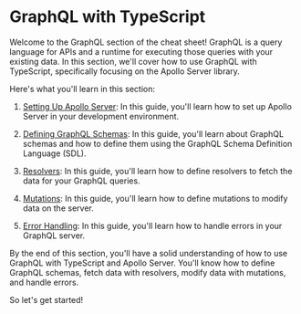 # GraphQL with TypeScript

Welcome to the GraphQL section of the cheat sheet! GraphQL is a query language for APIs and a runtime for executing those queries with your existing data. In this section, we'll cover how to use GraphQL with TypeScript, specifically focusing on the Apollo Server library.

Here's what you'll learn in this section:

1. [Setting Up Apollo Server](/graphql/setting-up-apollo-server): In this guide, you'll learn how to set up Apollo Server in your development environment.

2. [Defining GraphQL Schemas](/graphql/defining-graphql-schemas): In this guide, you'll learn about GraphQL schemas and how to define them using the GraphQL Schema Definition Language (SDL).

3. [Resolvers](/graphql/resolvers): In this guide, you'll learn how to define resolvers to fetch the data for your GraphQL queries.

4. [Mutations](/graphql/mutations): In this guide, you'll learn how to define mutations to modify data on the server.

5. [Error Handling](/graphql/error-handling): In this guide, you'll learn how to handle errors in your GraphQL server.

By the end of this section, you'll have a solid understanding of how to use GraphQL with TypeScript and Apollo Server. You'll know how to define GraphQL schemas, fetch data with resolvers, modify data with mutations, and handle errors.

So let's get started!
